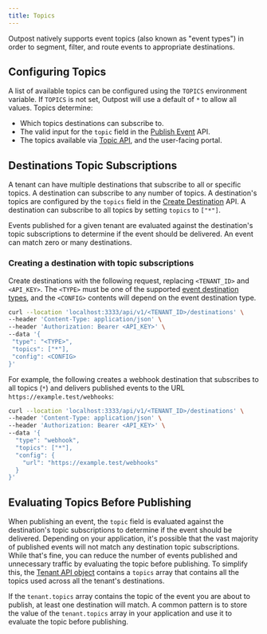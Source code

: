 ```yaml
---
title: Topics
---
```


Outpost natively supports event topics (also known as "event types") in order to segment, filter, and route events to appropriate destinations.

## Configuring Topics

A list of available topics can be configured using the `TOPICS` environment variable. If `TOPICS` is not set, Outpost will use a default of `*` to allow all values. Topics determine:

- Which topics destinations can subscribe to.
- The valid input for the `topic` field in the [Publish Event](/docs/api/publish) API.
- The topics available via [Topic API](/docs/api/topics), and the user-facing portal.

## Destinations Topic Subscriptions

A tenant can have multiple destinations that subscribe to all or specific topics. A destination can subscribe to any number of topics. A destination's topics are configured by the `topics` field in the [Create Destination](/docs/api/destinations#create-destination) API. A destination can subscribe to all topics by setting `topics` to `["*"]`.

Events published for a given tenant are evaluated against the destination's topic subscriptions to determine if the event should be delivered. An event can match zero or many destinations.

### Creating a destination with topic subscriptions

Create destinations with the following request, replacing `<TENANT_ID>` and `<API_KEY>`. The `<TYPE>` must be one of the supported [event destination types](#event-destination-types), and the `<CONFIG>` contents will depend on the event destination type.

```sh
curl --location 'localhost:3333/api/v1/<TENANT_ID>/destinations' \
--header 'Content-Type: application/json' \
--header 'Authorization: Bearer <API_KEY>' \
--data '{
 "type": "<TYPE>",
 "topics": ["*"],
 "config": <CONFIG>
}'
```

For example, the following creates a webhook destination that subscribes to all topics (`*`) and delivers published events to the URL `https://example.test/webhooks`:

```sh
curl --location 'localhost:3333/api/v1/<TENANT_ID>/destinations' \
--header 'Content-Type: application/json' \
--header 'Authorization: Bearer <API_KEY>' \
--data '{
  "type": "webhook",
  "topics": ["*"],
  "config": {
    "url": "https://example.test/webhooks"
  }
}'
```

## Evaluating Topics Before Publishing

When publishing an event, the `topic` field is evaluated against the destination's topic subscriptions to determine if the event should be delivered. Depending on your application, it's possible that the vast majority of published events will not match any destination topic subscriptions. While that's fine, you can reduce the number of events published and unnecessary traffic by evaluating the topic before publishing. To simplify this, the [Tenant API object](/docs/api/tenants#get-tenant) contains a `topics` array that contains all the topics used across all the tenant's destinations.

If the `tenant.topics` array contains the topic of the event you are about to publish, at least one destination will match. A common pattern is to store the value of the `tenant.topics` array in your application and use it to evaluate the topic before publishing.
